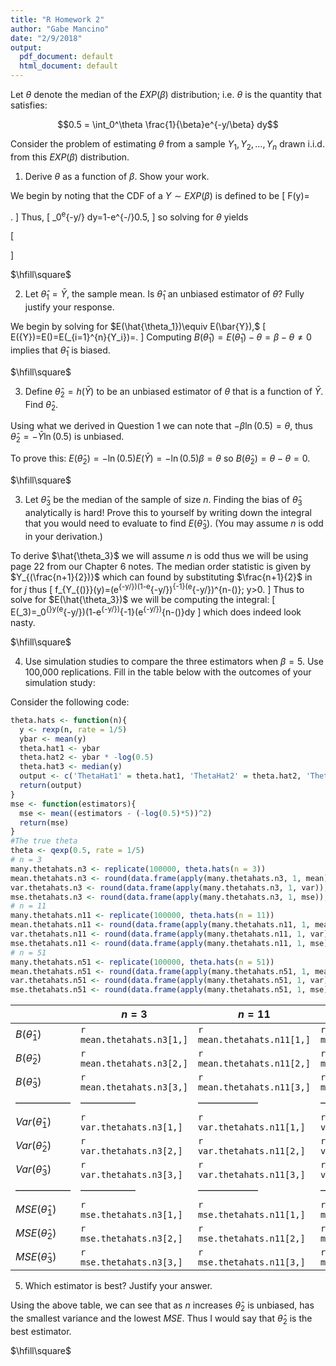 ```yaml
---
title: "R Homework 2"
author: "Gabe Mancino"
date: "2/9/2018"
output:
  pdf_document: default
  html_document: default
---
```



Let $\theta$ denote the median of the $EXP(\beta)$ distribution; i.e. $\theta$ is the quantity that satisfies:

$$0.5 = \int_0^\theta \frac{1}{\beta}e^{-y/\beta} dy$$

Consider the problem of estimating $\theta$ from a sample $Y_1, Y_2,...,Y_n$ drawn i.i.d. from this $EXP(\beta)$ distribution.

1.  Derive $\theta$ as a function of $\beta$.  Show your work.

\textbf{Solution.}
We begin by noting that the CDF of a $Y\sim EXP(\beta)$ is defined to be
\[
F(y)=
\begin{cases}
0 &y<0\\
1-e^{-y/\beta} &0\le y
\end{cases}.
\]
Thus,
\[
\int_0^\theta \frac{1}{\beta}e^{-y/\beta} dy=1-e^{-\theta/\beta}\stackrel{set}{=}0.5,
\]
so solving for $\theta$ yields

\[
\begin{aligned}
0.5 &=1-e^{-\theta/\beta}\\
e^{-\theta/\beta} &=0.5\\
-\theta/\beta &=\ln(0.5)\\
\theta &=-\beta\ln(0.5).
\end{aligned}
\]

$\hfill\square$

2.  Let $\hat\theta_1 = \bar Y$, the sample mean.  Is $\hat\theta_1$ an unbiased estimator of $\theta$?  Fully justify your response.

\textbf{Solution.}
We begin by solving for $E(\hat{\theta_1})\equiv E(\bar{Y}),$
\[
E(\bar{Y})=E\Big(\frac{\sum\limits_{i=1}^{n}{Y_i}}{n}\Big)=\frac{1}{n}E(\sum\limits_{i=1}^{n}{Y_i})\stackrel{i.i.d.}{=}\frac{n\beta}{n}=\beta.
\]
Computing $B(\hat{\theta}_1)=E(\hat{\theta}_1)-\theta=\beta-\theta\ne0$ implies that $\hat{\theta}_1$ is biased.

$\hfill\square$

3.  Define $\hat\theta_2 = h(\bar Y)$ to be an unbiased estimator of $\theta$ that is a function of $\bar Y$.  Find $\hat{\theta}_2$.

\textbf{Solution.}
Using what we derived in Question 1 we can note that $-\beta\ln(0.5)=\theta,$ thus $\hat{\theta}_2=-\bar{Y}\ln(0.5)$ is unbiased.

To prove this: $E(\hat{\theta}_2)=-\ln(0.5)E(\bar{Y})=-\ln(0.5)\beta=\theta$ so $B(\hat{\theta}_2)=\theta-\theta=0.$

$\hfill\square$

3.  Let $\hat\theta_3$ be the median of the sample of size $n$.  Finding the bias of $\hat\theta_3$ analytically is hard!  Prove this to yourself by writing down the integral that you would need to evaluate to find $E(\hat\theta_3)$.  (You may assume $n$ is odd in your derivation.)

\textbf{Solution.}
To derive $\hat{\theta_3}$ we will assume $n$ is odd thus we will be using page 22 from our Chapter 6 notes. The median order statistic is given by $Y_{(\frac{n+1}{2})}$ which can found by substituting $\frac{n+1}{2}$ in for $j$ thus
\[
f_{Y_{(\frac{n+1}{2})}}(y)=\frac{n!}{(\frac{n+1}{2}-1)!(n-\frac{n+1}{2})!}\Big(\frac{1}{\beta}e^{-y/\beta}\Big)\Big(1-e^{-y/\beta}\Big)^{\frac{n+1}{2}-1}\Big(e^{-y/\beta}\Big)^{n-(\frac{n+1}{2})};\hspace{2cm} y>0.
\]
Thus to solve for $E(\hat{\theta_3})$ we will be computing the integral:
\[
E(\hat{\theta}_3)=\int_0^{\infty}y\cdot\frac{n!}{(\frac{n+1}{2}-1)!(n-\frac{n+1}{2})!}\Big(\frac{1}{\beta}e^{-y/\beta}\Big)\Big(1-e^{-y/\beta}\Big)^{\frac{n+1}{2}-1}\Big(e^{-y/\beta}\Big)^{n-(\frac{n+1}{2})}dy
\]
which does indeed look nasty.

$\hfill\square$

4. Use simulation studies to compare the three estimators when $\beta = 5$.  Use 100,000 replications. Fill in the table below with the outcomes of your simulation study:

\textbf{Solution.}
Consider the following code:
```r
theta.hats <- function(n){
  y <- rexp(n, rate = 1/5)
  ybar <- mean(y)
  theta.hat1 <- ybar
  theta.hat2 <- ybar * -log(0.5)
  theta.hat3 <- median(y)
  output <- c('ThetaHat1' = theta.hat1, 'ThetaHat2' = theta.hat2, 'ThetaHat3' = theta.hat3)
  return(output)
}
mse <- function(estimators){
  mse <- mean((estimators - (-log(0.5)*5))^2)
  return(mse)
}
#The true theta
theta <- qexp(0.5, rate = 1/5)
# n = 3
many.thetahats.n3 <- replicate(100000, theta.hats(n = 3))
mean.thetahats.n3 <- round(data.frame(apply(many.thetahats.n3, 1, mean) - theta), digits = 2)
var.thetahats.n3 <- round(data.frame(apply(many.thetahats.n3, 1, var)), digits = 2)
mse.thetahats.n3 <- round(data.frame(apply(many.thetahats.n3, 1, mse)), digits = 2)
# n = 11
many.thetahats.n11 <- replicate(100000, theta.hats(n = 11))
mean.thetahats.n11 <- round(data.frame(apply(many.thetahats.n11, 1, mean) - theta), digits = 2)
var.thetahats.n11 <- round(data.frame(apply(many.thetahats.n11, 1, var)), digits = 2)
mse.thetahats.n11 <- round(data.frame(apply(many.thetahats.n11, 1, mse)), digits = 2)
# n = 51
many.thetahats.n51 <- replicate(100000, theta.hats(n = 51))
mean.thetahats.n51 <- round(data.frame(apply(many.thetahats.n51, 1, mean) - theta), digits = 2)
var.thetahats.n51 <- round(data.frame(apply(many.thetahats.n51, 1, var)), digits = 2)
mse.thetahats.n51 <- round(data.frame(apply(many.thetahats.n51, 1, mse)), digits = 2)
```

 |                  |        $n=3$      |         $n=11$      |          $n=51$    | 
 | ----------------- | ----------------- | ------------------  | ------------------- |
 | $B(\hat{\theta}_1)$ | `r mean.thetahats.n3[1,]` |  `r mean.thetahats.n11[1,]` |`r mean.thetahats.n51[1,]` |
 | $B(\hat{\theta}_2)$ | `r mean.thetahats.n3[2,]` |  `r mean.thetahats.n11[2,]` | `r mean.thetahats.n51[2,]` |
 | $B(\hat{\theta}_3)$ | `r mean.thetahats.n3[3,]` | `r mean.thetahats.n11[3,]` | `r mean.thetahats.n51[3,]` |
 | ----------------- | ----------------- | ------------------  | ------------------- |
 | $Var(\hat{\theta}_1)$ | `r var.thetahats.n3[1,]` | `r var.thetahats.n11[1,]` | `r var.thetahats.n51[1,]` |
 | $Var(\hat{\theta}_2)$ | `r var.thetahats.n3[2,]` | `r var.thetahats.n11[2,]` | `r var.thetahats.n51[2,]` |
 | $Var(\hat{\theta}_3)$ | `r var.thetahats.n3[3,]` | `r var.thetahats.n11[3,]` | `r var.thetahats.n51[3,]` |
 ----------------- | ----------------- | ------------------  | -------------------
 | $MSE(\hat{\theta}_1)$ | `r mse.thetahats.n3[1,]` | `r mse.thetahats.n11[1,]` | `r mse.thetahats.n51[1,]` |
 | $MSE(\hat{\theta}_2)$ | `r mse.thetahats.n3[2,]` | `r mse.thetahats.n11[2,]` | `r mse.thetahats.n51[2,]` |
 | $MSE(\hat{\theta}_3)$ | `r mse.thetahats.n3[3,]` | `r mse.thetahats.n11[3,]` | `r mse.thetahats.n51[3,]` |    


5. Which estimator is best?  Justify your answer.

\textbf{Solution.}
Using the above table, we can see that as $n$ increases $\hat{\theta}_2$ is unbiased, has the smallest variance and the lowest $MSE.$ Thus I would say that $\hat{\theta}_2$ is the best estimator.

$\hfill\square$